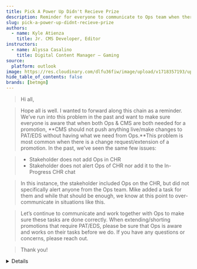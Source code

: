 ```yaml
---
title: Pick A Power Up Didn't Recieve Prize
description: Reminder for everyone to communicate to Ops team when there are CHR for live promotions.
slug: pick-a-power-up-didnt-recieve-prize
authors:
  - name: Kyle Atienza
    title: Jr. CMS Developer, Editor
instructors: 
  - name: Alyssa Casalino
    title: Digital Content Manager – Gaming
source: 
  platform: outlook
image: https://res.cloudinary.com/dlfu36fiw/image/upload/v1718357193/updates/pick-a-power-up-didnt-recieve-prize/thumb_x8k5rq.jpg
hide_table_of_contents: false
brands: [betmgm]
---
```


> Hi all,

> Hope all is well. I wanted to forward along this chain as a reminder. We’ve run into this problem in the past and want to make sure everyone is aware that when both Ops & CMS are both needed for a promotion, **CMS should not push anything live/make changes to PAT/EDS without having what we need from Ops.**This problem is most common when there is a change request/extension of a promotion. In the past, we’ve seen the same few issues:

> - Stakeholder does not add Ops in CHR
> - Stakeholder does not alert Ops of CHR nor add it to the In-Progress CHR chat

> In this instance, the stakeholder included Ops on the CHR, but did not specifically alert anyone from the Ops team. Mike added a task for them and while that should be enough, we know at this point to over-communicate in situations like this.

> Let’s continue to communicate and work together with Ops to make sure these tasks are done correctly. When extending/shorting promotions that require PAT/EDS, please be sure that Ops is aware and works on their tasks before we do. If you have any questions or concerns, please reach out.

> Thank you!

<Details summary="Source">
![](https://res.cloudinary.com/dlfu36fiw/image/upload/v1718270733/updates/pick-a-power-up-didnt-recieve-prize/email_ykv9xu.png)
</Details>
